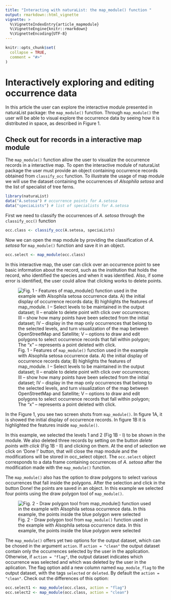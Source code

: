 ```yaml
---
title: "Interacting with naturaList: the map_module() function "
output: rmarkdown::html_vignette
vignette: >
  %\VignetteIndexEntry{article_mapmodule}
  %\VignetteEngine{knitr::rmarkdown}
  %\VignetteEncoding{UTF-8}
---
```


```r
knitr::opts_chunk$set(
  collapse = TRUE,
  comment = "#>"
)
```

# Interactively exploring and editing occurrence data

In this article the user can explore the interactive module presented in naturaList package: the `map_module()` function. Through `map_module()` the user will be able to visual explore the occurrence data by seeing how it is distributed in space, as described in Figure 1.

## Check out for records in a interactive map module

The `map_module()` function allow the user to visualize the occurrence records in a interactive map. To open the interactive module of naturaList package the user must provide an object containing occurrence records obtained from `classify_occ` function. To illustrate the usage of map module we will use the dataset containing the occurrences of *Alsophila setosa* and the list of specialist of tree ferns.

```r

library(naturaList)
data("A.setosa") # occurrence points for A.setosa
data("speciaLists") # list of specialists for A.setosa


```

First we need to classify the occurrences of *A. setosa* through the `classify_occ()` function

```r

occ.class <- classify_occ(A.setosa, speciaLists)

```

Now we can open the map module by providing the classification of *A. setosa* for `map_module()` function and save it in an object.

```r

occ.select <- map_module(occ.class)

```

In this interactive map, the user can click over an occurrence point to see basic information about the record, such as the institution that holds the record, who identified the species and when it was identified. Also, if some error is identified, the user could allow that clicking works to delete points.

![Fig. 1 - Features of `map_module()` function used in the example with Alsophila setosa occurrence data. A) the initial display of occurrence records data; B) highlights the features of map_module. I -- Select levels to be maintained in the output dataset; II -- enable to delete point with click over occurrences; III -- show how many points have been selected from the initial dataset; IV -- display in the map only occurrences that belong to the selected levels, and turn visualization of the map between OpenStreetMap and Satellite; V -- options to draw and edit polygons to select occurrence records that fall within polygon; The "x" -- represents a point deleted with click.](../vignettes/fig_map_module.png)

In the Figure 1, you see two screen shots from `map_module()`. In figure 1A, it is showed the initial display of occurrence records. In figure 1B it is highlighted the features inside `map_module()`.

In this example, we selected the levels 1 and 2 (Fig 1B - I) to be shown in the module. We also deleted three records by setting on the button *delete points with click* (Fig 1B - II) and clicking on them. At the end of selection we click on 'Done !' button, that will close the map module and the modifications will be stored in occ_select object. The `occ.select` object corresponds to a data frame containing occurrences of *A. setosa* after the modification made with the `map_module()` function.

The `map_module()` also has the option to draw polygons to select various occurrences that fall inside the polygons. After the selection and click in the button Done! the points are saved in an object. In this example we selected four points using the draw polygon tool of `map_module()`.

![Fig. 2 - Draw polygon tool from `map_module()` function used in the example with Alsophila setosa occurrence data. In this example, the points inside the blue polygon were selected](../vignettes/draw_polygon.png)

The `map_module()` offers yet two options for the output dataset, which can be
chosed in the argument `action`. If `action = "clean"` the output dataset contain only the occurrences selected by the user in the application. Otherwise, if `action = "flag"`, the output dataset indicates which occurrence was selected and which was deleted by the user in the aplication. The flag option add a new column named `map_module_flag` to the output dataset, with the tags `selected` or `deleted`. By default the `action = "clean"`. Check out the differences of this option:

```r

occ.select1 <- map_module(occ.class, action = "flag")
occ.select2 <- map_module(occ.class, action = "clean")

```
